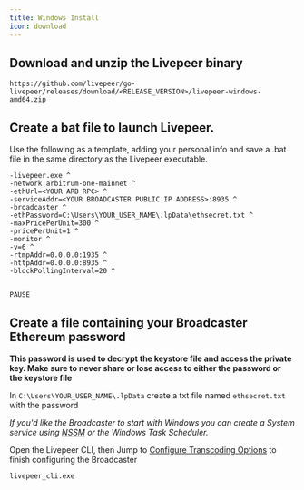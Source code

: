 ```yaml
---
title: Windows Install
icon: download
---
```


## Download and unzip the Livepeer binary

```
https://github.com/livepeer/go-livepeer/releases/download/<RELEASE_VERSION>/livepeer-windows-amd64.zip

```
## Create a bat file to launch Livepeer.  

Use the following as a template, adding your personal info and save a .bat file in the same directory as the Livepeer executable.

```
-livepeer.exe ^
-network arbitrum-one-mainnet ^ 
-ethUrl=<YOUR ARB RPC> ^
-serviceAddr=<YOUR BROADCASTER PUBLIC IP ADDRESS>:8935 ^ 
-broadcaster ^
-ethPassword=C:\Users\YOUR_USER_NAME\.lpData\ethsecret.txt ^
-maxPricePerUnit=300 ^
-pricePerUnit=1 ^
-monitor ^ 
-v=6 ^
-rtmpAddr=0.0.0.0:1935 ^ 
-httpAddr=0.0.0.0:8935 ^
-blockPollingInterval=20 ^


PAUSE
```
## Create a file containing your Broadcaster Ethereum password

**This password is used to decrypt the keystore file and access the private key. Make sure to never share or lose access to either the password or the keystore file**

In `C:\Users\YOUR_USER_NAME\.lpData` create a txt file named `ethsecret.txt` with the password

*If you'd like the Broadcaster to start with Windows you can create a System service using [NSSM](https://nssm.cc/) or the Windows Task Scheduler.*

Open the Livepeer CLI, then Jump to [Configure Transcoding Options](/broadcasters/guides/transcoding-options) to finish configuring the Broadcaster
```
livepeer_cli.exe
